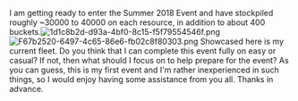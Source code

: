 I am getting ready to enter the Summer 2018 Event and have stockpiled roughly ~30000 to 40000 on each resource, in addition to about 400 buckets.[[File:1d1c8b2d-d93a-4bf0-8c15-f5f79554546f.png|thumb]][[File:F67b2520-6497-4c65-86e6-fb02c8f80303.png|thumb]] Showcased here is my current fleet. Do you think that I can complete this event fully on easy or casual? If not, then what should I focus on to help prepare for the event? As you can guess, this is my first event and I'm rather inexperienced in such things, so I would enjoy having some assistance from you all. Thanks in advance.<ac_metadata title="Summer 2018 Event Preparations"> </ac_metadata>